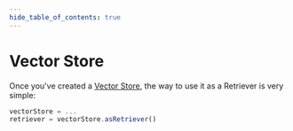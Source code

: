 ```yaml
---
hide_table_of_contents: true
---
```


# Vector Store

Once you've created a [Vector Store](/docs/concepts#vectorstores), the way to use it as a Retriever is very simple:

```typescript
vectorStore = ...
retriever = vectorStore.asRetriever()
```
